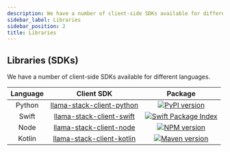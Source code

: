 ```yaml
---
description: We have a number of client-side SDKs available for different languages.
sidebar_label: Libraries
sidebar_position: 2
title: Libraries
---
```


## Libraries (SDKs)

We have a number of client-side SDKs available for different languages.

|  **Language** |  **Client SDK** | **Package** |
| :----: | :----: | :----: |
| Python |  [llama-stack-client-python](https://github.com/meta-llama/llama-stack-client-python) | [![PyPI version](https://img.shields.io/pypi/v/llama_stack_client.svg)](https://pypi.org/project/llama_stack_client/)
| Swift  | [llama-stack-client-swift](https://github.com/meta-llama/llama-stack-client-swift/tree/latest-release) | [![Swift Package Index](https://img.shields.io/endpoint?url=https%3A%2F%2Fswiftpackageindex.com%2Fapi%2Fpackages%2Fmeta-llama%2Fllama-stack-client-swift%2Fbadge%3Ftype%3Dswift-versions)](https://swiftpackageindex.com/meta-llama/llama-stack-client-swift)
| Node   | [llama-stack-client-node](https://github.com/meta-llama/llama-stack-client-node) | [![NPM version](https://img.shields.io/npm/v/llama-stack-client.svg)](https://npmjs.org/package/llama-stack-client)
| Kotlin | [llama-stack-client-kotlin](https://github.com/meta-llama/llama-stack-client-kotlin/tree/latest-release) | [![Maven version](https://img.shields.io/maven-central/v/com.llama.llamastack/llama-stack-client-kotlin)](https://central.sonatype.com/artifact/com.llama.llamastack/llama-stack-client-kotlin)

